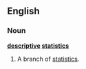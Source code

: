 ==English==
{{wikipedia}}
===Noun===
'''[[descriptive]] [[statistics]]'''

# {{statistics}} A branch of [[statistics]].